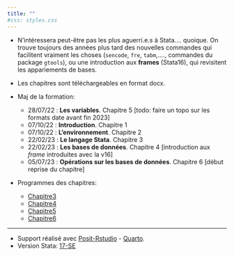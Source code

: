 ```yaml
---
title: ""
#css: styles.css
---
```


* N'intéressera peut-être pas les plus aguerri.e.s à Stata.... quoique. On trouve toujours des années plus tard des nouvelles commandes qui facilitent vraiment les choses (`sencode`, `fre`, `tabm`,...., commandes du package `gtools`),  ou une introduction aux **frames** (Stata16), qui revisitent les appariements de bases.
* Les chapitres sont téléchargeables en format docx. 


* Maj de la formation:
  * 28/07/22 : **Les variables**. Chapitre 5 [todo: faire un topo sur les formats date avant fin 2023] 
  * 07/10/22 : **Introduction**.  Chapitre 1
  * 07/10/22 : **L'environnement**.  Chapitre 2
  * 22/02/23 : **Le langage Stata**. Chapitre 3
  * 22/02/23 : **Les bases de données**. Chapitre 4 [introduction aux *frame* introduites avec la v16]
  * 05/07/23 : **Opérations sur les bases de données**. Chapitre 6 [début reprise du chapitre] 

* Programmes des chapitres:
  *  [Chapitre3](formation/programme3.do)
  *  [Chapitre4](formation/programme4.do)
  *  [Chapitre5](formation/programme5.do)
  *  [Chapitre6](formation/programme6.do)


---

-    Support réalisé avec [Posit-Rstudio](https://posit.co/) - [Quarto](https://quarto.org).
-    Version Stata: [17-SE](https://www.stata.com/)

